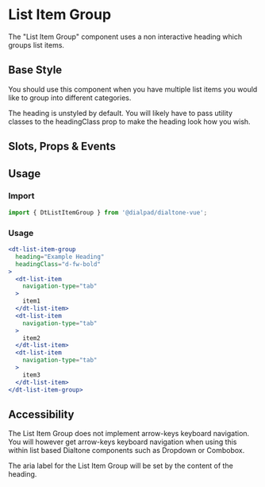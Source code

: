 

<Meta of={ListItemGroupStories}/>

# List Item Group

<Subtitle>
  The "List Item Group" component uses a non interactive heading which groups list items.
</Subtitle>

## Base Style

You should use this component when you have multiple list items you would like to group into different
categories.

The heading is unstyled by default. You will likely have to pass utility classes to the headingClass prop to make the
heading look how you wish.

<Canvas>
  <Story of={ListItemGroupStories.Default} />
</Canvas>

## Slots, Props & Events

<Controls />

## Usage

### Import

```jsx
import { DtListItemGroup } from '@dialpad/dialtone-vue';
```

### Usage

```jsx
<dt-list-item-group
  heading="Example Heading"
  headingClass="d-fw-bold"
>
  <dt-list-item
    navigation-type="tab"
  >
    item1
  </dt-list-item>
  <dt-list-item
    navigation-type="tab"
  >
    item2
  </dt-list-item>
  <dt-list-item
    navigation-type="tab"
  >
    item3
  </dt-list-item>
</dt-list-item-group>

```

## Accessibility

The List Item Group does not implement arrow-keys keyboard navigation. You will however get arrow-keys
keyboard navigation when using this within list based Dialtone components such as Dropdown or Combobox.

The aria label for the List Item Group will be set by the content of the heading.
